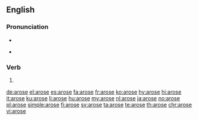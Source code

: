 ==English==

===Pronunciation===
* {{IPA|/əˈɹoʊz/|lang=en}}
* {{audio|en-us-arose.ogg|Audio (US)|lang=en}}
*: {{rhymes|əʊz|lang=en}}

===Verb===
{{head|en|verb form}}

# {{en-simple past of|arise}}

[[de:arose]]
[[el:arose]]
[[es:arose]]
[[fa:arose]]
[[fr:arose]]
[[ko:arose]]
[[hy:arose]]
[[hi:arose]]
[[it:arose]]
[[ku:arose]]
[[li:arose]]
[[hu:arose]]
[[my:arose]]
[[nl:arose]]
[[ja:arose]]
[[no:arose]]
[[pl:arose]]
[[simple:arose]]
[[fi:arose]]
[[sv:arose]]
[[ta:arose]]
[[te:arose]]
[[th:arose]]
[[chr:arose]]
[[vi:arose]]